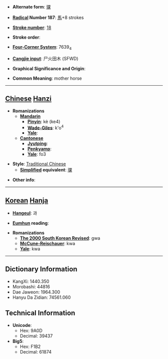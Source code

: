 * '''Alternate form''': [[骒]]

* '''[[Wiktionary:Chinese radical index| Radical]] Number 187''': [[Wiktionary:Chinese radical index 馬|馬]]+8 strokes

* '''[[Wiktionary:Chinese total strokes index|Stroke number]]''': [[Wiktionary:Chinese total strokes index 18|18]]

* '''Stroke order''': 

* '''[[Wiktionary:Chinese four corner index|Four-Corner System]]''': 7639<sub>4</sub>

* '''[[Wiktionary:Chinese Cangjie index|Cangjie input]]''': 尸火田木 (SFWD)

* '''Graphical Significance and Origin''': 

* '''Common Meaning''': mother horse

----

== [[Chinese]] [[Hanzi]] ==

* '''Romanizations'''
** '''[[Mandarin]]'''
*** '''[[Pinyin]]''': kè (ke4)
*** '''[[Wade-Giles]]''': k'o<sup>4</sup>
*** '''[[Yale]]''': 
** '''[[Cantonese]]'''
*** '''[[Jyutping]]''':
*** '''[[Penkyamp]]''': 
*** '''[[Yale]]''': fo3

* '''Style''': [[Traditional Chinese]] 
** '''[[Simplified Chinese|Simplified]] equivalent''': [[骒]]

* '''Other info''': 

----

== [[Korean]] [[Hanja]] ==

* '''[[Hangeul]]''': 과

* '''[[Eumhun]] reading''': 

* '''Romanizations'''
** '''[[The 2000 South Korean Revised Romanization|The 2000 South Korean Revised]]''': gwa
** '''[[McCune-Reischauer]]''': kwa
** '''[[Yale]]''': kwa

----

== Dictionary Information ==

* KangXi: 1440.350
* Morobashi: 44816
* Dae Jaweon: 1964.300
* Hanyu Da Zidian: 74561.060

== Technical Information ==

* '''Unicode''':
** Hex: 9A0D
** Decimal: 39437
* '''Big5''':
** Hex: F1B2
** Decimal: 61874